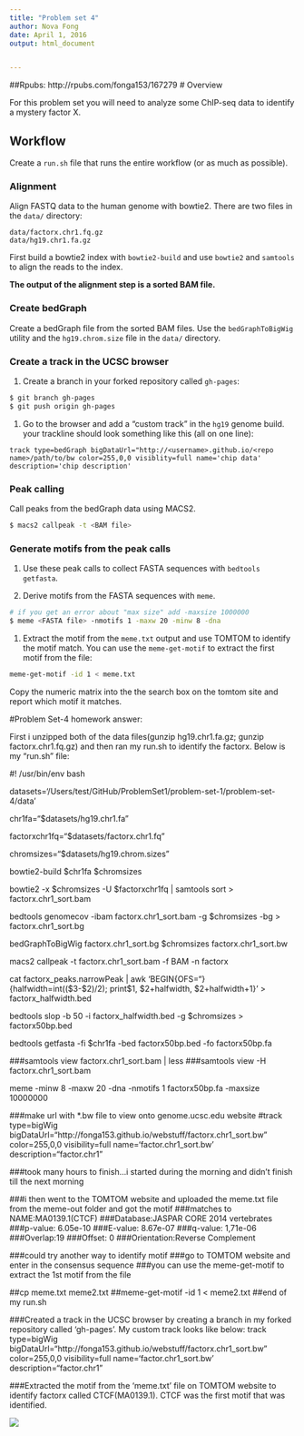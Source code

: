 ```yaml
---
title: "Problem set 4"
author: Nova Fong
date: April 1, 2016
output: html_document


---
```

##Rpubs: http://rpubs.com/fonga153/167279
# Overview

For this problem set you will need to analyze some ChIP-seq data to
identify a mystery factor X.

## Workflow

Create a `run.sh` file that runs the entire workflow (or as much as possible).

### Alignment

Align FASTQ data to the human genome with bowtie2. There are two files
in the `data/` directory:

```
data/factorx.chr1.fq.gz
data/hg19.chr1.fa.gz
```

First build a bowtie2 index with `bowtie2-build` and use `bowtie2` and `samtools` to align the reads to the index.

**The output of the alignment step is a sorted BAM file.**

### Create bedGraph

Create a bedGraph file from the sorted BAM files. Use the
`bedGraphToBigWig` utility and the `hg19.chrom.size` file in the `data/`
directory.

### Create a track in the UCSC browser

1. Create a branch in your forked repository called `gh-pages`:

```bash
$ git branch gh-pages
$ git push origin gh-pages
```

1. Go to the browser and add a "custom track" in the `hg19` genome build.
your trackline should look something like this (all on one line):

```
track type=bedGraph bigDataUrl="http://<username>.github.io/<repo name>/path/to/bw color=255,0,0 visiblity=full name='chip data' description='chip description'
```

### Peak calling

Call peaks from the bedGraph data using MACS2.

```bash
$ macs2 callpeak -t <BAM file>
```


### Generate motifs from the peak calls

1. Use these peak calls to collect FASTA sequences with `bedtools getfasta`.

1. Derive motifs from the FASTA sequences with `meme`.

```bash
# if you get an error about "max size" add -maxsize 1000000
$ meme <FASTA file> -nmotifs 1 -maxw 20 -minw 8 -dna 
```

1. Extract the motif from the `meme.txt` output and use TOMTOM to identify
the motif match. You can use the `meme-get-motif` to extract the first motif from the file:

```bash
meme-get-motif -id 1 < meme.txt
```

Copy the numeric matrix into the the search box on the tomtom site and report which motif it matches.




#Problem Set-4 homework answer:

First i unzipped both of the data files(gunzip hg19.chr1.fa.gz; gunzip factorx.chr1.fq.gz) and then ran my run.sh to identify the factorx.
Below is my "run.sh" file:

#! /usr/bin/env bash
 
datasets='/Users/test/GitHub/ProblemSet1/problem-set-1/problem-set-4/data'

chr1fa="$datasets/hg19.chr1.fa"

factorxchr1fq="$datasets/factorx.chr1.fq"

chromsizes="$datasets/hg19.chrom.sizes"

 
bowtie2-build $chr1fa $chromsizes
 
bowtie2 -x $chromsizes -U $factorxchr1fq | samtools sort > factorx.chr1_sort.bam

bedtools genomecov -ibam factorx.chr1_sort.bam -g $chromsizes -bg > factorx.chr1_sort.bg

bedGraphToBigWig factorx.chr1_sort.bg $chromsizes factorx.chr1_sort.bw

macs2 callpeak -t factorx.chr1_sort.bam -f BAM -n factorx

cat factorx_peaks.narrowPeak | awk 'BEGIN{OFS="\t"} {halfwidth=int(($3-$2)/2); print$1, $2+halfwidth, $2+halfwidth+1}' > factorx_halfwidth.bed

bedtools slop -b 50 -i factorx_halfwidth.bed -g $chromsizes > factorx50bp.bed

bedtools getfasta -fi $chr1fa -bed factorx50bp.bed -fo factorx50bp.fa

###samtools view factorx.chr1_sort.bam | less
###samtools view -H factorx.chr1_sort.bam

meme -minw 8 -maxw 20 -dna -nmotifs 1 factorx50bp.fa -maxsize 10000000

###make url with *.bw file to view onto genome.ucsc.edu website
#track type=bigWig bigDataUrl="http://fonga153.github.io/webstuff/factorx.chr1_sort.bw" color=255,0,0 visibility=full name='factor.chr1_sort.bw' description="factor.chr1"

###took many hours to finish...i started during the morning and didn't finish till the next morning

###i then went to the TOMTOM website and uploaded the meme.txt file from the meme-out folder and got the motif
###matches to NAME:MA0139.1(CTCF)
###Database:JASPAR CORE 2014 vertebrates
###p-value: 6.05e-10
###E-value: 8.67e-07
###q-value: 1,71e-06
###Overlap:19
###Offset: 0
###Orientation:Reverse Complement

###could try another way to identify motif
###go to TOMTOM website and enter in the consensus sequence
###you can use the meme-get-motif to extract the 1st motif from the file

##cp meme.txt meme2.txt
##meme-get-motif -id 1 < meme2.txt
##end of my run.sh 

###Created a track in the UCSC browser by creating a branch in my forked repository called 'gh-pages'.  My custom track looks like below:
track type=bigWig bigDataUrl="http://fonga153.github.io/webstuff/factorx.chr1_sort.bw" color=255,0,0 visibility=full name='factor.chr1_sort.bw' description="factor.chr1"

###Extracted the motif from the 'meme.txt' file on TOMTOM website to identify factorx called CTCF(MA0139.1).  CTCF was the first motif that was identified.



<img src="/Users/test/GitHub/ProblemSet1/problem-set-1/problem-set-4/CTCF_TOMTOMlogo.png" />



